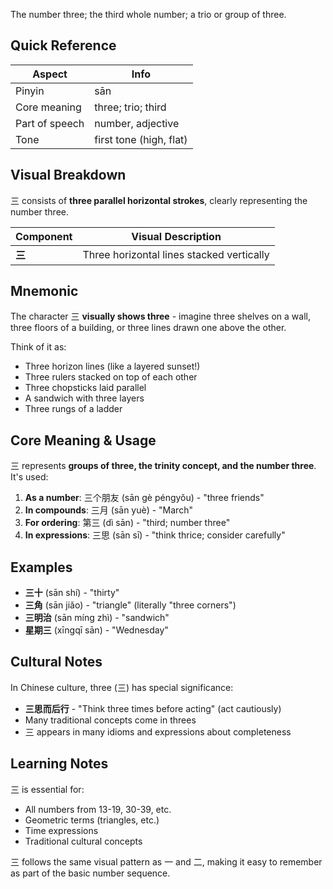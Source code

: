 The number three; the third whole number; a trio or group of three.

## Quick Reference

| Aspect         | Info                    |
| -------------- | ----------------------- |
| Pinyin         | sān                     |
| Core meaning   | three; trio; third      |
| Part of speech | number, adjective       |
| Tone           | first tone (high, flat) |

## Visual Breakdown

三 consists of **three parallel horizontal strokes**, clearly representing the number three.

| Component | Visual Description                        |
| --------- | ----------------------------------------- |
| **三**    | Three horizontal lines stacked vertically |

## Mnemonic

The character 三 **visually shows three** - imagine three shelves on a wall, three floors of a
building, or three lines drawn one above the other.

Think of it as:

- Three horizon lines (like a layered sunset!)
- Three rulers stacked on top of each other
- Three chopsticks laid parallel
- A sandwich with three layers
- Three rungs of a ladder

## Core Meaning & Usage

三 represents **groups of three, the trinity concept, and the number three**. It's used:

1. **As a number**: 三个朋友 (sān gè péngyǒu) - "three friends"
2. **In compounds**: 三月 (sān yuè) - "March"
3. **For ordering**: 第三 (dì sān) - "third; number three"
4. **In expressions**: 三思 (sān sī) - "think thrice; consider carefully"

## Examples

- **三十** (sān shí) - "thirty"
- **三角** (sān jiǎo) - "triangle" (literally "three corners")
- **三明治** (sān míng zhì) - "sandwich"
- **星期三** (xīngqī sān) - "Wednesday"

## Cultural Notes

In Chinese culture, three (三) has special significance:

- **三思而后行** - "Think three times before acting" (act cautiously)
- Many traditional concepts come in threes
- 三 appears in many idioms and expressions about completeness

## Learning Notes

三 is essential for:

- All numbers from 13-19, 30-39, etc.
- Geometric terms (triangles, etc.)
- Time expressions
- Traditional cultural concepts

三 follows the same visual pattern as 一 and 二, making it easy to remember as part of the basic
number sequence.
